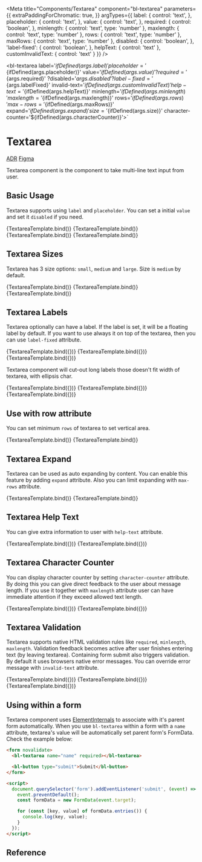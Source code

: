 

<Meta
  title="Components/Textarea"
  component="bl-textarea"
  parameters={{
    extraPaddingForChromatic: true,
  }}
  argTypes={{
    label: {
      control: 'text',
    },
    placeholder: {
      control: 'text',
    },
    value: {
      control: 'text',
    },
    required: {
      control: 'boolean',
    },
    minlength: {
      control: 'text',
      type: 'number'
    },
    maxlength: {
      control: 'text',
      type: 'number'
    },
    rows: {
      control: 'text',
      type: 'number'
    },
    maxRows: {
      control: 'text',
      type: 'number'
    },
    disabled: {
      control: 'boolean',
    },
    'label-fixed': {
      control: 'boolean',
    },
    helpText: {
      control: 'text'
    },
    customInvalidText: {
      control: 'text'
    }
  }}
/>

<bl-textarea
  label='${ifDefined(args.label)}'
  placeholder='${ifDefined(args.placeholder)}'
  value='${ifDefined(args.value)}'
  ?required='${args.required}'
  ?disabled='${args.disabled}'
  ?label-fixed='${args.labelFixed}'
  invalid-text='${ifDefined(args.customInvalidText)}'
  help-text='${ifDefined(args.helpText)}'
  minlength='${ifDefined(args.minlength)}'
  maxlength='${ifDefined(args.maxlength)}'
  rows='${ifDefined(args.rows)}'
  max-rows='${ifDefined(args.maxRows)}'
  expand='${ifDefined(args.expand)}'
  size='${ifDefined(args.size)}'
  character-counter='${ifDefined(args.characterCounter)}'></bl-textarea>`

# Textarea

<bl-badge icon="document">[ADR](https://github.com/Trendyol/baklava/issues/145)</bl-badge>
<bl-badge icon="puzzle">[Figma](https://www.figma.com/file/RrcLH0mWpIUy4vwuTlDeKN/Baklava-Design-Guide?node-id=163%3A2243)</bl-badge>

Textarea component is the component to take multi-line text input from user.

## Basic Usage

Textarea supports using `label` and `placeholder`. You can set a initial `value` and set it `disabled` if you need.

<Canvas>
  <Story name="Textarea" args={{ placeholder: 'Type something...' }}>
    {TextareaTemplate.bind()}
  </Story>
  <Story name="Textarea with value" args={{ label: 'Message', value: 'Some dummy text' }}>
    {TextareaTemplate.bind()}
  </Story>
  <Story name="Textarea disabled" args={{ disabled:true, placeholder: 'Type something...' }}>
    {TextareaTemplate.bind()}
  </Story>
  <Story name="Textarea disabled with value" args={{ disabled:true, label: 'Message', value: 'some dummy text' }}>
    {TextareaTemplate.bind()}
  </Story>
</Canvas>

## Textarea Sizes

Textarea has 3 size options: `small`, `medium` and `large`. Size is `medium` by default.

<Canvas>
  <Story name="Textarea small"  args={{ size:"small", label: 'Message', value: 'Textarea with small size. ' }}>
    {TextareaTemplate.bind()}
  </Story>
  <Story name="Textarea medium" args={{ size: 'medium', label: 'Message', value:'Textarea with medium size.' }}>
    {TextareaTemplate.bind()}
  </Story>
  <Story name="Textarea large"  args={{ size:"large", label: 'Message', value: 'Textarea with large size.' }}>
    {TextareaTemplate.bind()}
  </Story>
</Canvas>

## Textarea Labels

Textarea optionally can have a label. If the label is set, it will be a floating label by default. If you want to use always it on top of the textarea, then you can use `label-fixed` attribute.

<Canvas isColumn>
  <Story name="Textarea With Label"
         args={{ label: 'Your Label' }}>
    {TextareaTemplate.bind({})}
  </Story>
  <Story name="Textarea With Fixed Label" args={{
    label: 'Fixed Label',
    labelFixed: true,
    value: 'Fixed label always stands top of textarea'
  }}>
    {TextareaTemplate.bind({})}
  </Story>
  <Story name="Textarea Without Label" args={{ value: 'You can use textarea without label' }}>
    {TextareaTemplate.bind({})}
  </Story>
</Canvas>

Textarea component will cut-out long labels those doesn't fit width of textarea, with ellipsis char.

<Canvas isColumn>
  <Story name="Select With Long Label" args={{ label: "Very very long label that doesn't fit select component width" }}>
    {TextareaTemplate.bind({})}
  </Story>
  <Story name="Select With Long Label with value" args={{ label: "Very very long label that doesn't fit select component width", value: 'Some content' }}>
    {TextareaTemplate.bind({})}
  </Story>
  <Story name="Select With Fixed Long Label" args={{ label: "Very very long label that doesn't fit select component width", placeholder:"Your input", labelFixed: true }}>
    {TextareaTemplate.bind({})}
  </Story>
</Canvas>

## Use with row attribute

You can set minimum `rows` of textarea to set vertical area.

<Canvas>
  <Story name="Textarea with five rows" args={{ rows: '5' ,value:"Lorem Ipsum is simply dummy text of the printing and typesetting industry. Lorem Ipsum has been the industry's standard dummy text ever since the 1500s, when an unknown printer took a galley of type and scrambled it to make a type specimen book. It has survived not only five centuries, but also the leap into electronic typesetting, remaining essentially unchanged." }}>
    {TextareaTemplate.bind()}
  </Story>
  <Story name="Textarea with two rows" args={{ rows: '2', value:"It was popularised in the 1960s with the release of ..." }}>
    {TextareaTemplate.bind()}
  </Story>
</Canvas>

## Textarea Expand

Textarea can be used as auto expanding by content. You can enable this feature by adding `expand` attribute.
Also you can limit expanding with `max-rows` attribute.

<Canvas>
  <Story name="Textarea with expand" args={{ expand: true, value: '1\n2\n3\n4\n5', rows: '2' }}>
    {TextareaTemplate.bind()}
  </Story>
  <Story name="Textarea with expand and max-row" args={{ expand: true, rows: '2', value: '1\n2\n3\n4\n5', maxRows: 4 }}>
    {TextareaTemplate.bind()}
  </Story>
</Canvas>

## Textarea Help Text

You can give extra information to user with `help-text` attribute.

<Canvas>
  <Story name="Textarea Help Text"
         args={{ placeholder: 'Type something...', helpText: 'Your help text' }}>
    {TextareaTemplate.bind({})}
  </Story>
  <Story name="Textarea Long Help Text"
         args={{ placeholder: 'Type something...', helpText: 'Lorem ipsum dolor sit amet, consectetur adipiscing elit, sed do eiusmod tempor incididunt ut labore et dolore magna aliqua.', characterCounter:true, maxlength:"10" }}>
    {TextareaTemplate.bind({})}
  </Story>
</Canvas>

## Textarea Character Counter

You can display character counter by setting `character-counter` attribute. By doing this you can give direct feedback to the user about message length.
If you use it together with `maxlength` attribute user can have immediate attention if they exceed allowed text length.

<Canvas>
  <Story name="Textarea with character counter"
         args={{ placeholder: 'Type something...' , characterCounter: true }}>
    {TextareaTemplate.bind({})}
  </Story>
  <Story name="Textarea with character counter and maxlength"
         args={{ placeholder: 'Type something...' , characterCounter: true, maxlength: 20 }}>
    {TextareaTemplate.bind({})}
  </Story>
</Canvas>

## Textarea Validation

Textarea supports native HTML validation rules like `required`, `minlength`, `maxlength`. Validation feedback becomes active after user finishes entering text (by leaving textarea).
Containing form submit also triggers validation. By default it uses browsers native error messages. You can override error message with `invalid-text` attribute.

<Canvas>
  <Story name="Textarea with minlength and maxlength"
         args={{ placeholder: 'Textarea with minlength 5 and maxlength 10', minlength: 5, maxlength: 10, characterCounter: true }}>
    {TextareaTemplate.bind({})}
  </Story>
  <Story name="Textarea with required"
         args={{ placeholder: 'Textarea with required ', required: true }}>
    {TextareaTemplate.bind({})}
  </Story>
  <Story name="Textarea with custom invalid text"
         args={{ placeholder: 'Textarea with custom invalid text with length 5 ', minlength: 5, customInvalidText: 'Your custom invalid text' }}>
    {TextareaTemplate.bind({})}
  </Story>
</Canvas>

## Using within a form

Textarea component uses [ElementInternals](https://developer.mozilla.org/en-US/docs/Web/API/ElementInternals) to associate with it's parent form automatically.
When you use `bl-textarea` within a form with a `name` attribute, textarea's value will be automatically set parent form's FormData. Check the example below:

```html
<form novalidate>
  <bl-textarea name="name" required></bl-textarea>

  <bl-button type="submit">Submit</bl-button>
</form>

<script>
  document.querySelector('form').addEventListener('submit', (event) => {
    event.preventDefault();
    const formData = new FormData(event.target);

    for (const [key, value] of formData.entries()) {
      console.log(key, value);
    }
  });
</script>
```

## Reference

<ArgsTable of="bl-textarea" />

